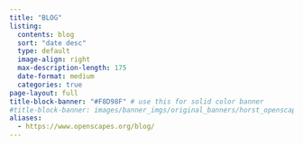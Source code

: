 ```yaml
---
title: "BLOG"
listing:
  contents: blog
  sort: "date desc"
  type: default
  image-align: right
  max-description-length: 175
  date-format: medium
  categories: true
page-layout: full
title-block-banner: "#F8D98F" # use this for solid color banner
#title-block-banner: images/banner_imgs/original_banners/horst_openscapes_desert_breadcrumbs.png # adding text on top of image make image look glitchy?
aliases: 
  - https://www.openscapes.org/blog/
---
```


<!-- ::: column-screen -->
<!-- ![](images/banner_imgs/text_banners/blog_banner.png) -->
<!-- ::: -->

<!-- SC NOTE: adding banner image below hides categories, but also renders banner full-size (unlike `title-block-banner1) -->
<!-- ::: column-screen -->
<!-- ![](images/banner_imgs/horst_openscapes_desert_breadcrumbs.png) -->
<!-- ::: -->
